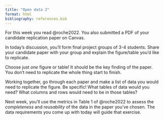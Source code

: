 ```yaml
---
title: "Open data 2"
format: html
bibliography: references.bib
---
```


For this week you read @roche2022. You also submitted a PDF of your candidate replication paper on Canvas.

In today's discussion, you'll form final project groups of 3-4 students. Share your candidate paper with your group and explain the figure/table you'd like to replicate.

::: callout-important
Choose just *one* figure or table! It should be the key finding of the paper. You don't need to replicate the whole thing start to finish.
:::

Working together, go through each paper and make a list of data you would need to replicate the figure. Be specific! What tables of data would you need? What columns and rows would need to be in those tables?

Next week, you'll use the metrics in Table 1 of @roche2022 to assess the *completeness* and *reusability* of the data in the paper you've chosen. The data requirements you come up with today will guide that exercise.
